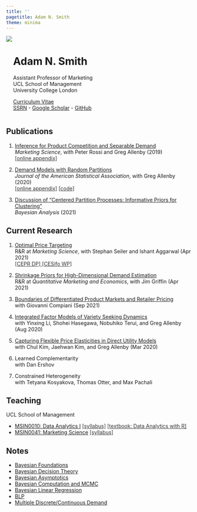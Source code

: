 ```yaml
---
title: ''
pagetitle: Adam N. Smith
theme: minima
---
```


<!-- <img align="left" src="files/adam-smith.jpg"  -->
<!-- style="width:60%; max-width:40rem;   -->
<!-- padding-right:2.5%; padding-top:5%; padding-bottom:1%"> -->

<img align="left" src="files/adam-smith.jpg">

<div align="left" style="display: inline-block; padding-top:2.5%">
<h1>Adam N. Smith</h1>
Assistant Professor of Marketing\
UCL School of Management\
University College London\

[Curriculum Vitae](files/smith-cv.pdf)\
[SSRN](https://papers.ssrn.com/sol3/cf_dev/AbsByAuth.cfm?per_id=2615768) - [Google Scholar](https://scholar.google.com/citations?user=V48pzb0AAAAJ&hl=en) - [GitHub](https://github.com/adam-n-smith)
</div>

<div style="clear: both;"></div>

<div body width=10% style="clear: both;"></div>

<h2> Publications </h2>

1. [Inference for Product Competition and Separable Demand](files/research/separabledemand.pdf)\
*Marketing Science*, with Peter Rossi and Greg Allenby (2019)\
<a 
href="files/research/separabledemand_appendix.pdf" 
style="color:rgb(51,51,51);">[online appendix]</a>

2. [Demand Models with Random Partitions](files/research/dmrp.pdf)\
*Journal of the American Statistical Association*, with Greg Allenby (2020)\
<a 
href="files/research/dmrp_appendix.pdf" 
style="color:rgb(51,51,51);">[online appendix]</a>
<a 
href="https://github.com/adam-n-smith/demand-models-random-partitions" 
style="color:rgb(51,51,51);">[code]</a>

3. [Discussion of "Centered Partition Processes: Informative Priors for Clustering"](files/research/cp_discussion.pdf)\
*Bayesian Analysis* (2021)\

<h2> Current Research </h2>

1. [Optimal Price Targeting](https://papers.ssrn.com/sol3/papers.cfm?abstract_id=3822459)\
R&R at *Marketing Science*, with Stephan Seiler and Ishant Aggarwal (Apr 2021)\
<a 
href="https://cepr.org/active/publications/discussion_papers/dp.php?dpno=16096" 
style="color:rgb(51,51,51);">[CEPR DP]
</a>
<a 
href="https://www.cesifo.org/en/publikationen/2021/working-paper/optimal-price-targeting" 
style="color:rgb(51,51,51);">[CESifo WP]
</a>




2. [Shrinkage Priors for High-Dimensional Demand Estimation](https://papers.ssrn.com/sol3/papers.cfm?abstract_id=3833417)\
R&R at *Quantitative Marketing and Economics*, with Jim Griffin (Apr 2021)

3. [Boundaries of Differentiated Product Markets and Retailer Pricing](https://papers.ssrn.com/sol3/papers.cfm?abstract_id=3916922)\
with Giovanni Compiani (Sep 2021)

4. [Integrated Factor Models of Variety Seeking Dynamics](files/research/preference_dynamics.pdf) \
with Yinxing Li, Shohei Hasegawa, Nobuhiko Terui, and Greg Allenby (Aug 2020)

5. [Capturing Flexible Price Elasticities in Direct Utility Models](https://papers.ssrn.com/sol3/papers.cfm?abstract_id=3539001)\
with Chul Kim, Jaehwan Kim, and Greg Allenby (Mar 2020)

6. Learned Complementarity\
with Dan Ershov

7. Constrained Heterogeneity\
with Tetyana Kosyakova, Thomas Otter, and Max Pachali

<h2> Teaching </h2>

UCL School of Management

* [MSIN0010: Data Analytics I](https://www.ucl.ac.uk/module-catalogue/modules/data-analytics-i-statistics-and-data-mining/MSIN0010) 
<!-- [[syllabus]](files/teaching/MSIN0010-syllabus.pdf)  -->
<!-- [[textbook: Data Analytics with R]](https://adam-n-smith.github.io/MSIN0010/) -->
<a 
href="files/teaching/MSIN0010-syllabus.pdf" 
style="color:rgb(51,51,51);">[syllabus]</a>
<a 
href="https://adam-n-smith.github.io/MSIN0010/" 
style="color:rgb(51,51,51);">[textbook: Data Analytics with R]</a>
* [MSIN0041: Marketing Science](https://www.ucl.ac.uk/module-catalogue/modules/marketing-science/MSIN0041) 
<!-- [[syllabus]](files/teaching/MSIN0041-syllabus.pdf) -->
<a 
href="files/teaching/MSIN0041-syllabus.pdf" 
style="color:rgb(51,51,51);">[syllabus]</a>

<h2> Notes </h2>

* [Bayesian Foundations](files/notes/bayes-foundations.pdf)
* [Bayesian Decision Theory](files/notes/bayes-decision-theory.pdf)
* [Bayesian Asymptotics](files/notes/bayes-asymptotics.pdf)
* [Bayesian Computation and MCMC](files/notes/bayes-mcmc.pdf)
* [Bayesian Linear Regression](files/notes/bayes-regression.pdf)
* [BLP](files/notes/blp.pdf)
* [Multiple Discrete/Continuous Demand](files/notes/mdc-simulation.pdf)

<br>
